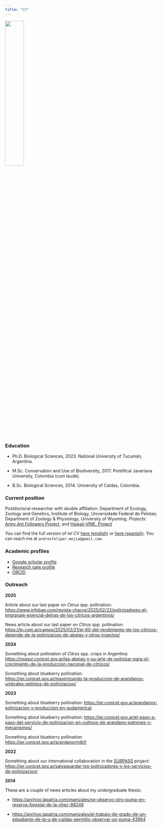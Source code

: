 ```yaml
---
title: "CV"
---
```


![](photos/IMG_4890.jpg){fig-align="center" width="35%"}

### Education

:::{}
- Ph.D. Biological Sciences, 2023. National University of Tucumán, Argentina.

- M.Sc. Conservation and Use of Biodiversity, 2017. Pontifical Javeriana University, Colombia (cum laude).

- B.Sc. Biological Sciences, 2014. University of Caldas, Colombia.
:::

### Current position

Postdoctoral researcher with double affiliation: Department of Ecology, Zoology and Genetics, Institute of Biology, Universidade Federal de Pelotas; Department of Zoology & Physiology, University of Wyoming. *Projects*: [Army Ant Followers Project](https://www.tarwaterlab.com/copy-of-panama-plumas-project), and [Hawaii-VINE. Project](https://www.tarwaterlab.com/hawaii-vine-project)

You can find the full version of mi CV [here (english)](https://github.com/andres-frm/curriculum_vitae/blob/main/cv_eng/cv_eng.pdf) or [here (spanish)](https://github.com/andres-frm/curriculum_vitae/blob/main/cvESP/cvESP.pdf). You can reach me at `andresfeliper.mejia@gmail.com`.

### Academic profiles

-   [Google scholar profile](https://scholar.google.com/citations?user=5NIPofoAAAAJ&hl=es)
-   [Research gate profile](https://www.researchgate.net/profile/Andres-F-Ramirez-Mejia)
-   [ORCID](https://orcid.org/0000-0002-1986-2458)


### Outreach

**2025**

Article about our last paper on *Citrus* spp. pollination: <https://www.infobae.com/revista-chacra/2025/02/22/polinizadores-el-engranaje-esencial-detras-de-los-citricos-argentinos/>

News article about our last paper on *Citrus* spp. pollination:
<https://tn.com.ar/campo/2025/02/21/el-60-del-rendimiento-de-los-citricos-depende-de-la-polinizacion-de-abejas-y-otros-insectos/>

**2024**

Something about pollination of *Citrus* spp. crops in Argentina:
<https://noasur.conicet.gov.ar/las-abejas-y-su-arte-de-polinizar-para-el-crecimiento-de-la-produccion-nacional-de-citricos/>

Something about blueberry pollination:
<https://ier.conicet.gov.ar/maximizando-la-produccion-de-arandanos-umbrales-optimos-de-polinizacion/>


**2023**

Something about blueberry pollination:
<https://ier.conicet.gov.ar/arandanos-polinizacion-y-produccion-en-sudamerica/>

Something about blueberry pollination:
<https://ier.conicet.gov.ar/el-paso-a-paso-del-servicio-de-polinizacion-en-cultivos-de-arandano-patrones-y-mecanismos/>

Something about blueberry pollination: <https://ier.conicet.gov.ar/arandanormlb1/>


**2022**

Something about our international collaboration in the [SURPASS](https://bee-surpass.org) project:
<https://ier.conicet.gov.ar/salvaguardar-los-polinizadores-y-los-servicios-de-polinizacion/>


**2014**

These are a couple of news articles about my undergraduate thesis:

-   <https://archivo.lapatria.com/manizales/se-observo-otro-puma-en-reserva-forestal-de-la-chec-88246>

-   <https://archivo.lapatria.com/manizales/el-trabajo-de-grado-de-un-estudiante-de-la-u-de-caldas-permitio-observar-un-puma-43964>

